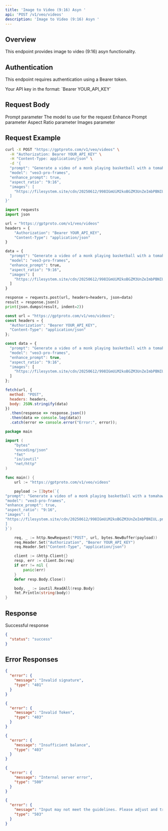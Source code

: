 ```yaml
---
title: 'Image to Video (9:16) Asyn '
api: 'POST /v1/veo/videos'
description: 'Image to Video (9:16) Asyn '
---
```


## Overview

This endpoint provides image to video (9:16) asyn  functionality.

## Authentication

This endpoint requires authentication using a Bearer token.

<ParamField header="Authorization" type="string" required default="sk-***********">
  Your API key in the format: `Bearer YOUR_API_KEY`
</ParamField>

## Request Body

<ParamField body="prompt" type="string" required default="Generate a video of a monk playing basketball with a tomahawk dunk">
  Prompt parameter
</ParamField>

<ParamField body="model" type="string" required default="veo3-pro-frames">
  The model to use for the request
</ParamField>

<ParamField body="enhance_prompt" type="boolean"  default="true">
  Enhance Prompt parameter
</ParamField>

<ParamField body="aspect_ratio" type="string"  default="9:16">
  Aspect Ratio parameter
</ParamField>

<ParamField body="images" type="array"  default="[&quot;https://filesystem.site/cdn/20250612/998IGmUiM2koBGZM3UnZeImbPBNIUL.png&quot;]">
  Images parameter
</ParamField>

## Request Example

<CodeGroup>

```bash cURL
curl -X POST "https://gptproto.com/v1/veo/videos" \
  -H "Authorization: Bearer YOUR_API_KEY" \
  -H "Content-Type: application/json" \
  -d '{
  "prompt": "Generate a video of a monk playing basketball with a tomahawk dunk",
  "model": "veo3-pro-frames",
  "enhance_prompt": true,
  "aspect_ratio": "9:16",
  "images": [
    "https://filesystem.site/cdn/20250612/998IGmUiM2koBGZM3UnZeImbPBNIUL.png"
  ]
}'
```

```python Python
import requests
import json

url = "https://gptproto.com/v1/veo/videos"
headers = {
    "Authorization": "Bearer YOUR_API_KEY",
    "Content-Type": "application/json"
}

data = {
  "prompt": "Generate a video of a monk playing basketball with a tomahawk dunk",
  "model": "veo3-pro-frames",
  "enhance_prompt": true,
  "aspect_ratio": "9:16",
  "images": [
    "https://filesystem.site/cdn/20250612/998IGmUiM2koBGZM3UnZeImbPBNIUL.png"
  ]
}

response = requests.post(url, headers=headers, json=data)
result = response.json()
print(json.dumps(result, indent=2))
```

```javascript JavaScript
const url = "https://gptproto.com/v1/veo/videos";
const headers = {
  "Authorization": "Bearer YOUR_API_KEY",
  "Content-Type": "application/json"
};

const data = {
  "prompt": "Generate a video of a monk playing basketball with a tomahawk dunk",
  "model": "veo3-pro-frames",
  "enhance_prompt": true,
  "aspect_ratio": "9:16",
  "images": [
    "https://filesystem.site/cdn/20250612/998IGmUiM2koBGZM3UnZeImbPBNIUL.png"
  ]
};

fetch(url, {
  method: "POST",
  headers: headers,
  body: JSON.stringify(data)
})
  .then(response => response.json())
  .then(data => console.log(data))
  .catch(error => console.error("Error:", error));
```

```go Go
package main

import (
    "bytes"
    "encoding/json"
    "fmt"
    "io/ioutil"
    "net/http"
)

func main() {
    url := "https://gptproto.com/v1/veo/videos"

    payload := []byte(`{
"prompt": "Generate a video of a monk playing basketball with a tomahawk dunk",
"model": "veo3-pro-frames",
"enhance_prompt": true,
"aspect_ratio": "9:16",
"images": [
"https://filesystem.site/cdn/20250612/998IGmUiM2koBGZM3UnZeImbPBNIUL.png"
]
}`)

    req, _ := http.NewRequest("POST", url, bytes.NewBuffer(payload))
    req.Header.Set("Authorization", "Bearer YOUR_API_KEY")
    req.Header.Set("Content-Type", "application/json")

    client := &http.Client{}
    resp, err := client.Do(req)
    if err != nil {
        panic(err)
    }
    defer resp.Body.Close()

    body, _ := ioutil.ReadAll(resp.Body)
    fmt.Println(string(body))
}
```

</CodeGroup>

## Response

<ResponseField name="Success" type="200">
  Successful response

```json
{
  "status": "success"
}
```
</ResponseField>

## Error Responses

<ResponseExample>

```json 401 - Invalid signature
{
  "error": {
    "message": "Invalid signature",
    "type": "401"
  }
}
```

```json 403 - Invalid Token
{
  "error": {
    "message": "Invalid Token",
    "type": "403"
  }
}
```

```json 403 - Insufficient balance
{
  "error": {
    "message": "Insufficient balance",
    "type": "403"
  }
}
```

```json 500 - Internal server error
{
  "error": {
    "message": "Internal server error",
    "type": "500"
  }
}
```

```json 503 - Content policy violation
{
  "error": {
    "message": "Input may not meet the guidelines. Please adjust and try again.",
    "type": "503"
  }
}
```

</ResponseExample>

